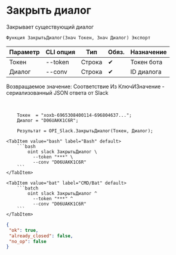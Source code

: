﻿---
sidebar_position: 2
description:  Закрывает существующий диалогСтраницы
keywords: [1C, 1С, 1С:Предприятие, 1С:Предприятие 8.3, API, Интеграция, Сервисы, Обмен, OneScript, CLI, Slack]
---


# Закрыть диалог
 Закрывает существующий диалог



`Функция ЗакрытьДиалог(Знач Токен, Знач Диалог) Экспорт`

  | Параметр | CLI опция | Тип | Обяз. | Назначение |
  |-|-|-|-|-|
  | Токен | --token | Строка | &#x2714; | Токен бота |
  | Диалог | --conv | Строка | &#x2714; | ID диалога |

  
  Возвращаемое значение:   Соответствие Из КлючИЗначение - сериализованный JSON ответа от Slack

<br/>




```bsl title="Пример использования для 1С:Предприятие/OneScript"
    Токен  = "xoxb-6965308400114-696804637...";
    Диалог = "D06UAKK1C6R";

    Результат = OPI_Slack.ЗакрытьДиалог(Токен, Диалог);
```
    

 <Tabs>
  
    <TabItem value="bash" label="Bash" default>
        ```bash
            oint slack ЗакрытьДиалог \
              --token "***" \
              --conv "D06UAKK1C6R"
        ```
    </TabItem>
  
    <TabItem value="bat" label="CMD/Bat" default>
        ```batch
            oint slack ЗакрытьДиалог ^
              --token "***" ^
              --conv "D06UAKK1C6R"
        ```
    </TabItem>
</Tabs>


```json title="Результат"
{
 "ok": true,
 "already_closed": false,
 "no_op": false
}
```
